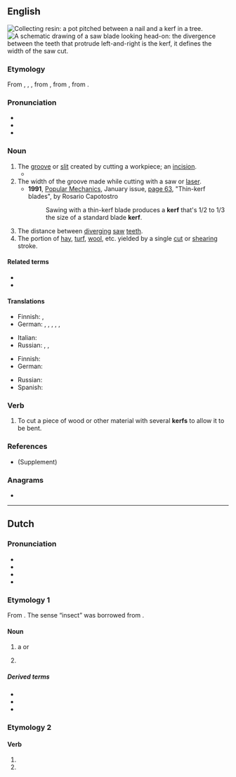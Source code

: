 {{also|Kerf}}
==English==
[[File:Pot made of clay pitched between a nail and a kerf in a tree bark.jpg|thumb|Collecting [[resin]]: a pot pitched between a nail and a '''kerf''' in a tree.]]
[[File:Saw blade.svg|thumb|A schematic drawing of a saw blade looking head-on: the divergence between the teeth that protrude left-and-right is the '''kerf''', it defines the width of the saw cut.]]

===Etymology===
From {{inh|en|enm|kerf}}, {{m|enm|kirf}}, {{m|enm|kyrf}}, from {{inh|en|ang|cyrf|t=an act of cutting, a cutting off; a cutting instrument}}, from {{inh|en|gem-pro|*kurbiz|t=a cut; notch}}, from {{der|en|ine-pro|*gerbʰ-|t=to scratch}}.

===Pronunciation===
* {{IPA|/kɜːf/|lang=en}}
* {{audio|en-us-kerf.ogg|Audio (US)|lang=en}}
* {{rhymes|ɜː(ɹ)f|lang=en}}

===Noun===
{{en-noun|kerfs}}

# The [[groove]] or [[slit]] created by cutting a workpiece; an [[incision]].
#* {{quote-book|year=1999|passage=They pass through a cleft that has been made across a low range of hills, like a '''kerf''' in the top of a log, and enter into a lovely territory of subtly swelling emerald green fields strewn randomly with small white capsules that he takes to be sheep.|author=[[w:Neal Stephenson|Neal Stephenson]]|title=Cryptonomicon}}
# The width of the groove made while cutting with a saw or [[w:Laser cutting|laser]].
#* '''1991''', [[w:Popular Mechanics|Popular Mechanics]], January issue, [http://books.google.ru/books?id=feMDAAAAMBAJ&lpg=PA63&ots=5KtnX0zrbr&dq=kerf&pg=PA63#v=onepage&q=kerf&f=false page 63], "Thin-kerf blades", by Rosario Capotostro
#*: Sawing with a thin-kerf blade produces a '''kerf''' that's 1/2 to 1/3 the size of a standard blade '''kerf'''.
# The distance between [[diverge|diverging]] [[saw]] [[teeth]].
# The portion of [[hay]], [[turf]], [[wool]], etc. yielded by a single [[cut]] or [[shear]]ing stroke.

====Related terms====
* {{l|en|carve}}
* {{l|en|swarf}}

====Translations====
{{trans-top|the groove or slit cut in the workpiece}}
* Finnish: {{t+|fi|lovi}}, {{t|fi|uurros}}
* German: {{t+|de|Einschnitt|m}}, {{t+|de|Kerbe|f}}, {{t+|de|Nut|f}}, {{t+|de|Schlitz|m}}, {{t|de|Schnittfuge|f}}, {{t+|de|Fuge|f}}
{{trans-mid}}
* Italian: {{t+|it|intaccatura|f}}
* Russian: {{t+|ru|зару́бка|f}}, {{t+|ru|надру́б|m}}, {{t+|ru|пропи́л|m}}
{{trans-bottom}}

{{trans-top|distance between diverging saw teeth}}
* Finnish: {{t|fi|uurros}}
* German: {{t|de|Schränkung|f}}
{{trans-mid}}
* Russian: {{t-check|ru|[[ширина́]] [[развод|разво́да]] [[зуб|зу́бьев]] [[пила|пилы́]]}} {{attention|ru|2=was "[[ширина]] [[развод|развода]] [[зуб|зубьев]] [[пила|пилы]]" - assumed sum-of-parts; if an idiom, remove the wikilinks to the individual words. see [[User:Kephir/gadgets/xte#Translation_fixing]]}}
* Spanish: {{t+|es|traba|f}}
{{trans-bottom}}

===Verb===
{{en-verb}}

# To cut a piece of wood or other material with several '''kerfs''' to allow it to be bent.

===References===
* {{R:Century 1911}} (Supplement)

===Anagrams===
* {{anagrams|en|f**ker|ferk}}

----

==Dutch==

===Pronunciation===
* {{IPA|lang=nl|/kɛrf/}}
* {{audio|Nl-kerf.ogg|Audio|lang=nl}}
* {{hyphenation|lang=nl|kerf}}
* {{rhyme|lang=nl|ɛrf}}

===Etymology 1===
From {{inh|nl|dum|kerve}}. The sense “insect” was borrowed from {{der|nl|de|Kerf}}.

====Noun====
{{nl-noun|m|kerven|kerfje}}

# a {{l|en|carve}} or {{l|en|groove}}
# {{lb|nl|rare|obsolete}} {{l|en|insect}}
#: {{syn|nl|insect|kerfdier|gekorven dier}}

=====Derived terms=====
* {{l|nl|kerfbank}}
* {{l|nl|kerfdier}}
* {{l|nl|kerfstok}}

===Etymology 2===
{{nonlemma}}

====Verb====
{{nl-verb-form}}

# {{nl-verb form of|p=1|n=sg|t=pres|m=ind|kerven}}
# {{nl-verb form of|m=imp|kerven}}